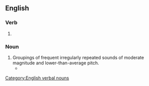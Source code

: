 ==English==

===Verb===
{{head|en|verb form}}

# {{present participle of|en|patter|nocat=1}}

===Noun===
{{en-noun}}

# Groupings of frequent irregularly repeated sounds of moderate magnitude and lower-than-average pitch.
#* {{quote-journal|en|year=1962|month=June|author=Cecil J. Allen|title=Locomotive Running Past and Present|journal=Modern Railways|page=399|text=Travellers over the London & North Western main line in bygone days will need no reminder of the '''pattering''' of cinders on the carriage roofs, the fountains of sparks from the chimneys at night and the distance from which the exhaust of approaching locomotives could be heard, due to the fierceness of their blast in such conditions.}}

[[Category:English verbal nouns]]